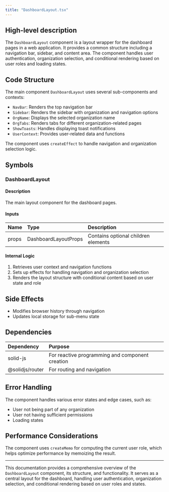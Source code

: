 ```yaml
---
title: "DashboardLayout.tsx"
---
```


## High-level description
The `DashboardLayout` component is a layout wrapper for the dashboard pages in a web application. It provides a common structure including a navigation bar, sidebar, and content area. The component handles user authentication, organization selection, and conditional rendering based on user roles and loading states.

## Code Structure
The main component `DashboardLayout` uses several sub-components and contexts:
- `NavBar`: Renders the top navigation bar
- `Sidebar`: Renders the sidebar with organization and navigation options
- `OrgName`: Displays the selected organization name
- `OrgTabs`: Renders tabs for different organization-related pages
- `ShowToasts`: Handles displaying toast notifications
- `UserContext`: Provides user-related data and functions

The component uses `createEffect` to handle navigation and organization selection logic.

## Symbols

### DashboardLayout
#### Description
The main layout component for the dashboard pages.

#### Inputs
| Name | Type | Description |
|:-----|:-----|:------------|
| props | DashboardLayoutProps | Contains optional children elements |

#### Internal Logic
1. Retrieves user context and navigation functions
2. Sets up effects for handling navigation and organization selection
3. Renders the layout structure with conditional content based on user state and role

## Side Effects
- Modifies browser history through navigation
- Updates local storage for sub-menu state

## Dependencies
| Dependency | Purpose |
|:-----------|:--------|
| solid-js | For reactive programming and component creation |
| @solidjs/router | For routing and navigation |

## Error Handling
The component handles various error states and edge cases, such as:
- User not being part of any organization
- User not having sufficient permissions
- Loading states

## Performance Considerations
The component uses `createMemo` for computing the current user role, which helps optimize performance by memoizing the result.

___

This documentation provides a comprehensive overview of the `DashboardLayout` component, its structure, and functionality. It serves as a central layout for the dashboard, handling user authentication, organization selection, and conditional rendering based on user roles and states.